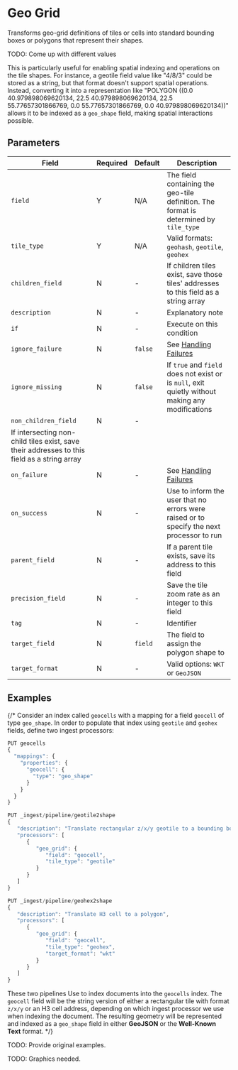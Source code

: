 
# Geo Grid

<Synopsis>
Transforms geo-grid definitions of tiles or cells into standard bounding boxes or polygons that represent their shapes.
</Synopsis>

TODO: Come up with different values

This is particularly useful for enabling spatial indexing and operations on the tile shapes. For instance, a geotile field value like "4/8/3" could be stored as a string, but that format doesn't support spatial operations. Instead, converting it into a representation like "POLYGON ((0.0 40.979898069620134, 22.5 40.979898069620134, 22.5 55.77657301866769, 0.0 55.77657301866769, 0.0 40.979898069620134))" allows it to be indexed as a `geo_shape` field, making spatial interactions possible.

## Parameters

|Field|Required|Default|Description|
|---|---|---|---|
|`field`|Y|N/A|The field containing the geo-tile definition. The format is determined by `tile_type`|
|`tile_type`|Y|N/A|Valid formats: `geohash`, `geotile`, `geohex`|
|`children_field`|N|-|If children tiles exist, save those tiles' addresses to this field as a string array|
|`description`|N|-|Explanatory note|
|`if`|N|-|Execute on this condition|
|`ignore_failure`|N|`false`|See [Handling Failures](../handling-failures.mdx)|
|`ignore_missing`|N|`false`|If `true` and `field` does not exist or is `null`, exit quietly without making any modifications|
|`non_children_field`|N|-|
If intersecting non-child tiles exist, save their addresses to this field as a string array|
|`on_failure`|N|-|See [Handling Failures](../handling-failures.mdx)|
|`on_success`|N|-|Use to inform the user that no errors were raised or to specify the next processor to run|
|`parent_field`|N|-|If a parent tile exists, save its address to this field|
|`precision_field`|N|-|Save the tile zoom rate as an integer to this field|
|`tag`|N|-|Identifier|
|`target_field`|N|`field`|The field to assign the polygon shape to|
|`target_format`|N|-|Valid options: `WKT` or `GeoJSON`|

## Examples

{/* Consider an index called `geocells` with a mapping for a field `geocell` of type `geo_shape`. In order to populate that index using `geotile` and `geohex` fields, define two ingest processors:

```js
PUT geocells
{
  "mappings": {
    "properties": {
      "geocell": {
        "type": "geo_shape"
      }
    }
  }
}

PUT _ingest/pipeline/geotile2shape
{
   "description": "Translate rectangular z/x/y geotile to a bounding box",
   "processors": [
      {
         "geo_grid": {
            "field": "geocell",
            "tile_type": "geotile"
         }
      }
   ]
}

PUT _ingest/pipeline/geohex2shape
{
   "description": "Translate H3 cell to a polygon",
   "processors": [
      {
         "geo_grid": {
            "field": "geocell",
            "tile_type": "geohex",
            "target_format": "wkt"
         }
      }
   ]
}
```

These two pipelines Use to index documents into the `geocells` index. The `geocell` field will be the string version of either a rectangular tile with format `z/x/y` or an H3 cell address, depending on which ingest processor we use when indexing the document. The resulting geometry will be represented and indexed as a `geo_shape` field in either **GeoJSON** or the **Well-Known Text** format. */}

TODO: Provide original examples.

TODO: Graphics needed.
